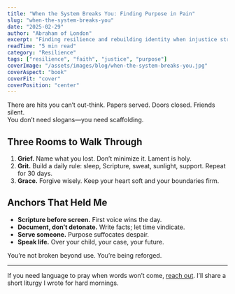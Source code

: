 ```yaml
---
title: "When the System Breaks You: Finding Purpose in Pain"
slug: "when-the-system-breaks-you"
date: "2025-02-29"
author: "Abraham of London"
excerpt: "Finding resilience and rebuilding identity when injustice strikes fathers."
readTime: "5 min read"
category: "Resilience"
tags: ["resilience", "faith", "justice", "purpose"]
coverImage: "/assets/images/blog/when-the-system-breaks-you.jpg"
coverAspect: "book"
coverFit: "cover"
coverPosition: "center"
---
```


There are hits you can’t out-think. Papers served. Doors closed. Friends silent.  
You don’t need slogans—you need scaffolding.

## Three Rooms to Walk Through

1. **Grief.** Name what you lost. Don’t minimize it. Lament is holy.  
2. **Grit.** Build a daily rule: sleep, Scripture, sweat, sunlight, support. Repeat for 30 days.  
3. **Grace.** Forgive wisely. Keep your heart soft and your boundaries firm.

## Anchors That Held Me

- **Scripture before screen.** First voice wins the day.  
- **Document, don’t detonate.** Write facts; let time vindicate.  
- **Serve someone.** Purpose suffocates despair.  
- **Speak life.** Over your child, your case, your future.

You’re not broken beyond use. You’re being reforged.

---

If you need language to pray when words won’t come, [reach out](/contact). I’ll share a short liturgy I wrote for hard mornings.
